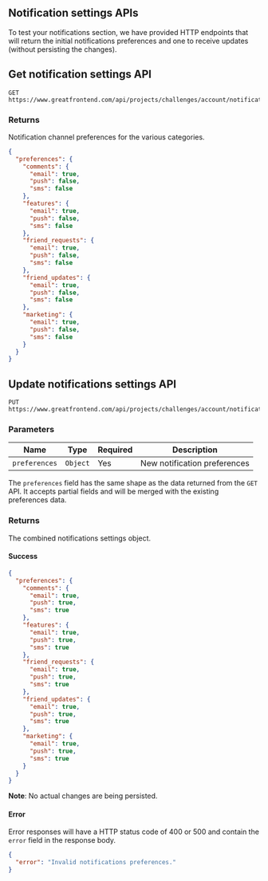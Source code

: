## Notification settings APIs

To test your notifications section, we have provided HTTP endpoints that will return the initial notifications preferences and one to receive updates (without persisting the changes).

## Get notification settings API

```
GET https://www.greatfrontend.com/api/projects/challenges/account/notifications
```

### Returns

Notification channel preferences for the various categories.

```json
{
  "preferences": {
    "comments": {
      "email": true,
      "push": false,
      "sms": false
    },
    "features": {
      "email": true,
      "push": false,
      "sms": false
    },
    "friend_requests": {
      "email": true,
      "push": false,
      "sms": false
    },
    "friend_updates": {
      "email": true,
      "push": false,
      "sms": false
    },
    "marketing": {
      "email": true,
      "push": false,
      "sms": false
    }
  }
}
```

## Update notifications settings API

```
PUT https://www.greatfrontend.com/api/projects/challenges/account/notifications
```

### Parameters

| Name          | Type     | Required | Description                  |
| ------------- | -------- | -------- | ---------------------------- |
| `preferences` | `Object` | Yes      | New notification preferences |

The `preferences` field has the same shape as the data returned from the `GET` API. It accepts partial fields and will be merged with the existing preferences data.

### Returns

The combined notifications settings object.

#### Success

```json
{
  "preferences": {
    "comments": {
      "email": true,
      "push": true,
      "sms": true
    },
    "features": {
      "email": true,
      "push": true,
      "sms": true
    },
    "friend_requests": {
      "email": true,
      "push": true,
      "sms": true
    },
    "friend_updates": {
      "email": true,
      "push": true,
      "sms": true
    },
    "marketing": {
      "email": true,
      "push": true,
      "sms": true
    }
  }
}
```

**Note**: No actual changes are being persisted.

#### Error

Error responses will have a HTTP status code of 400 or 500 and contain the `error` field in the response body.

```json
{
  "error": "Invalid notifications preferences."
}
```
